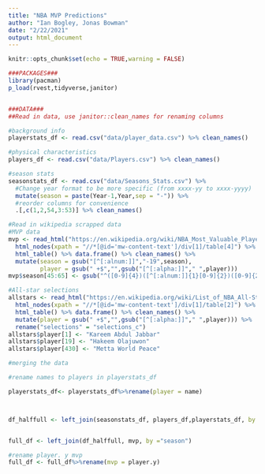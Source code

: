 ```yaml
---
title: "NBA MVP Predictions"
author: "Ian Bogley, Jonas Bowman"
date: "2/22/2021"
output: html_document
---
```


```r
knitr::opts_chunk$set(echo = TRUE,warning = FALSE)
```


```r
###PACKAGES###
library(pacman)
p_load(rvest,tidyverse,janitor)


###DATA###
##Read in data, use janitor::clean_names for renaming columns

#background info
playerstats_df <- read.csv("data/player_data.csv") %>% clean_names()

#physical characteristics
players_df <- read.csv("data/Players.csv") %>% clean_names()

#season stats
seasonstats_df <- read.csv("data/Seasons_Stats.csv") %>%
  #Change year format to be more specific (from xxxx-yy to xxxx-yyyy)
  mutate(season = paste(Year-1,Year,sep = "-")) %>%
  #reorder columns for convenience
  .[,c(1,2,54,3:53)] %>% clean_names()

#Read in wikipedia scrapped data
#MVP data
mvp <- read_html("https://en.wikipedia.org/wiki/NBA_Most_Valuable_Player_Award") %>%
  html_nodes(xpath = "//*[@id='mw-content-text']/div[1]/table[4]") %>%
  html_table() %>% data.frame() %>% clean_names() %>%
  mutate(season = gsub("[^[:alnum:]]","-19",season),
         player = gsub(" +$","",gsub("[^[:alpha:]]"," ",player)))
mvp$season[45:65] <- gsub("^([0-9]{4})([^[:alnum:]]{1}[0-9]{2})([0-9]{2})$","\\1-20\\3",mvp$season[45:65])

#All-star selections
allstars <- read_html("https://en.wikipedia.org/wiki/List_of_NBA_All-Stars") %>%
  html_nodes(xpath = "//*[@id='mw-content-text']/div[1]/table[2]") %>%
  html_table() %>% data.frame() %>% clean_names() %>%
  mutate(player = gsub(" +$","",gsub("[^[:alpha:]]"," ",player))) %>%
  rename("selections" = "selections_c")
allstars$player[1] <- "Kareem Abdul Jabbar"
allstars$player[19] <- "Hakeem Olajuwon"
allstars$player[430] <- "Metta World Peace"
```


```r
#merging the data

#rename names to players in playerstats_df

playerstats_df<- playerstats_df%>%rename(player = name)



df_halffull <- left_join(seasonstats_df, players_df,playerstats_df, by = "player")


full_df <- left_join(df_halffull, mvp, by ="season")

#rename player. y mvp 
full_df <- full_df%>%rename(mvp = player.y)


```

